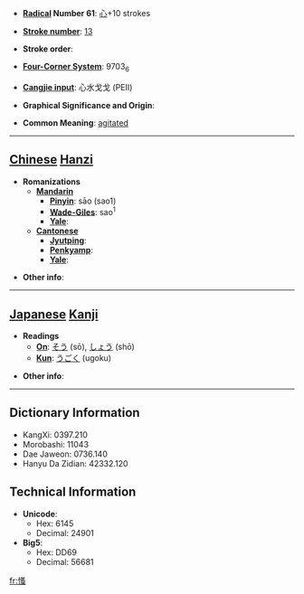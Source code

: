 * '''[[Wiktionary:Chinese radical index| Radical]] Number 61''': [[Wiktionary:Chinese radical index 心|心]]+10 strokes

* '''[[Wiktionary:Chinese total strokes index|Stroke number]]''': [[Wiktionary:Chinese total strokes index 13|13]]

* '''Stroke order''': 

* '''[[Wiktionary:Chinese four corner index|Four-Corner System]]''': 9703<sub>6</sub>

* '''[[Wiktionary:Chinese Cangjie index|Cangjie input]]''': 心水戈戈 (PEII)

* '''Graphical Significance and Origin''': 

* '''Common Meaning''': [[agitated]]

----

== [[Chinese]] [[Hanzi]] ==

* '''Romanizations'''
** '''[[Mandarin]]'''
*** '''[[Pinyin]]''': sāo (sao1)
*** '''[[Wade-Giles]]''': sao<sup>1</sup>
*** '''[[Yale]]''': 
** '''[[Cantonese]]'''
*** '''[[Jyutping]]''':
*** '''[[Penkyamp]]''': 
*** '''[[Yale]]''': 

* '''Other info''': 

----

== [[Japanese]] [[Kanji]] ==

* '''Readings'''
** '''[[On]]''': [[そう]] (sō), [[しょう]] (shō)
** '''[[Kun]]''': [[うごく]] (ugoku)

* '''Other info''':  

----

== Dictionary Information ==

* KangXi: 0397.210
* Morobashi: 11043
* Dae Jaweon: 0736.140
* Hanyu Da Zidian: 42332.120

== Technical Information ==

* '''Unicode''':
** Hex: 6145
** Decimal: 24901
* '''Big5''':
** Hex: DD69
** Decimal: 56681

[[fr:慅]]